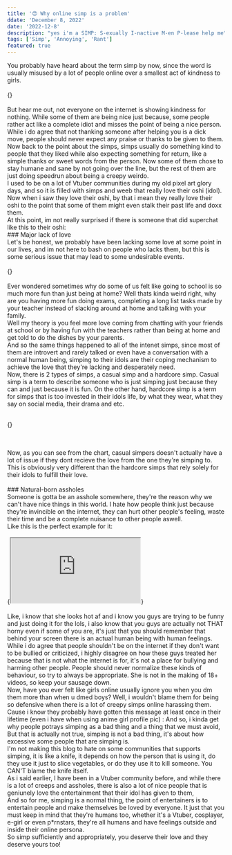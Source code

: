 ```yaml
---
title: '😍 Why online simp is a problem'
ddate: 'December 8, 2022'
date: '2022-12-8'
description: "yes i'm a SIMP: S-exually I-nactive M-en P-lease help me"
tags: ['Simp', 'Annoying', 'Rant']
featured: true
---
```


<AlertSign warning={true} msg="This blog contains swear words and adult terms and it also may include materials that some viewers may find offensive (like yo mama joke). Viewer discretion is advised."/>
You probably have heard about the term <span className="terms">simp </span> by now, since the word is usually misused by a lot of people online over a smallest act of kindness to girls.
<br/>
<br/>
{<BImage slug={slug} img="stfu.jpeg" className="mx-auto" width={400} height={225} alt="" description="like just stfu dude, you're not my dad" />}
<br/>
<br/>
But hear me out, not everyone on the internet is showing kindness for nothing. While some of them are being nice just because, some people rather act like a complete idiot and misses the point of being a nice person. While
i do agree that not thanking someone after helping you is a dick move, people should never expect any praise or thanks to be given to them. 
<br/>
Now back to the point about the simps, simps usually do something kind to people that they liked while also expecting something for return, like a simple thanks or sweet words from the person. Now some of them chose to stay humane and sane by not going over the line, but the rest of them are just doing speedrun about being a creepy weirdo.
<br/>
I used to be on a lot of Vtuber communities during my old pixel art glory days, and so it is filled with simps and weeb that really love their oshi (idol).
Now when i saw they love their oshi, by that i mean they <span className="terms">really </span> love their oshi to the point that some of them might even stalk their past life and doxx them.
<br/>
At this point, im not really surprised if there is someone that did superchat like this to their oshi:

<Superchat name="Horny Vtuber Simp" msg="I've donated OVER $2K PLEASE MARRY ME or I'll DOXX your house and reveal the UFO in your backyard" />

<br/>
### Major lack of love
<br/>
Let's be honest, we probably have been lacking some love at some point in our lives, and im not here to bash on people who lacks them, but this is some serious issue that may lead to some undesirable events.
<br/>
<br/>
{<BImage slug={slug} img="lacklove.jpeg" className="mx-auto" width={400} height={225} alt=""/>}
<br/>
<br/>
Ever wondered sometimes why do some of us felt like going to school is so much more fun than just being at home? Well thats kinda weird right, why are you having more fun doing exams, completing a long list tasks made by your teacher instead of slacking around at home and talking with your family. 
<br/>
Well my theory is you feel more love coming from chatting with your friends at school or by having fun with the teachers rather than being at home and get told to do the dishes by your parents.
<br/>
And so the same things happened to all of the intenet simps, since most of them are introvert and rarely talked or even have a conversation with a normal human being, simping to their idols are their coping mechanism to achieve the love that they're lacking and desperately need.
<br/>
Now, there is 2 types of simps, a casual simp and a hardcore simp. Casual simp is a term to describe someone who is just simping just because they can and just because it is fun. On the other hand, hardcore simp is a term for simps that is too invested in their idols life, by what they wear, what they say on social media, their drama and etc.
<br/>
<br/>

{<BImage slug={slug} img="chart-1.png" className="mx-auto" width={600} height={400} alt="" description="comparison between hardcore and casual simps" />}

<br/>
<br/>
Now, as you can see from the chart, casual simpers doesn't actually have a lot of issue if they dont recieve the love from the one they're simping to. This is obviously very different than the hardcore simps that rely solely for their idols to fulfill their love.
<br/>
<br/>
### Natural-born assholes
<br/>
Someone is gotta be an asshole somewhere, they're the reason why we can't have nice things in this world.
<HugeQuote msg="I'm on the internet, I'm invincible!"/>
I hate how people think just because they're <span className="terms">invincible </span> on the internet, they can hurt other people's feeling, waste their time and be a complete nuisance to other people aswell. 
<br/>
Like this is the perfect example for it:
<br/>
<br/>
{<iframe className="w-full !h-full aspect-video" src="https://www.youtube.com/embed/ri-leIGfDNA"></iframe>}
<br/>
<br/>
Like, i know that she looks hot af and i know you guys are trying to be <span className="terms">funny </span> and just doing it for the lols, i also know that you guys are actually not THAT horny even if some of you are, it's just that you should remember that behind your screen there is an actual human being with human feelings.
<HugeQuote msg="Why did she show her sexy body on the internet then 😒"/>
While i do agree that people shouldn't be on the internet if they don't want to be bullied or criticized, i highly disagree on how these guys treated her because that is not what the internet is for, it's not a place for bullying and harming other people. People should never normalize these kinds of behaviour, so try to always be appropriate. She is not in the making of 18+ videos, so keep your <span className="terms">sausage </span> down.
<br/>
Now, have you ever felt like girls online usually ignore you when you dm them more than when u dmed boys? Well, i wouldn't blame them for being so defensive when there is a lot of creepy simps online harassing them. 
<br/>
Cause i know they probably have gotten this message at <span className="terms">least </span> once in their lifetime (even i have when using anime girl profile pic) :
<WhatsappContainer block={true}>
    <Whatsapp me={false} time="2:00 AM" messages={["Hi beautifull 💖💖💖"]} />
    <Whatsapp me={true} time="2:58 AM" messages={["Hi","How did you get my number?"]} />
    <Whatsapp me={false} time="3:00 AM" messages={["send bob and Vegana please","iM nice guy and virgin"]} />
    <Whatsapp me={false} time="10:32 PM" messages={["RESPOND ME U UGLY B**CH"]} />
</WhatsappContainer>
And so, i kinda get why people potrays <span className="terms">simping </span> as a bad thing and a thing that we must avoid, But that is actually not true, simping is not a <span className="terms">bad thing</span>, it's about how excessive some people that are simping is. 
<br/>
I'm not making this blog to hate on some communities that supports simping, it is like a knife, it depends on how the person that is using it, do they use it just to slice vegetables, or do they use it to kill someone. You <span className="terms">CAN'T  </span> blame the knife itself.
<br/>
As i said earlier, I have been in a Vtuber community before, and while there is a lot of creeps and assholes, there is also a lot of nice people that is geniunely love the entertainment that their idol has given to them,
<br/>
And so for me, simping is a normal thing, the point of entertainers is to entertain people and make themselves be loved by everyone. It just that you must keep in mind that they're humans too, whether it's a Vtuber, cosplayer, e-girl or even p*rnstars, they're all humans and have feelings outside and inside their <span className="terms">online persona</span>. 
<br/>
So simp sufficiently and appropriately, you deserve their love and they deserve yours too!
<br/>
<AlertSign warning={false} msg="Obviously, i'm more biased towards women but this issue also happened to men, i just haven't experienced it and don't have time to do my research, sorry not sorry xo."/>
